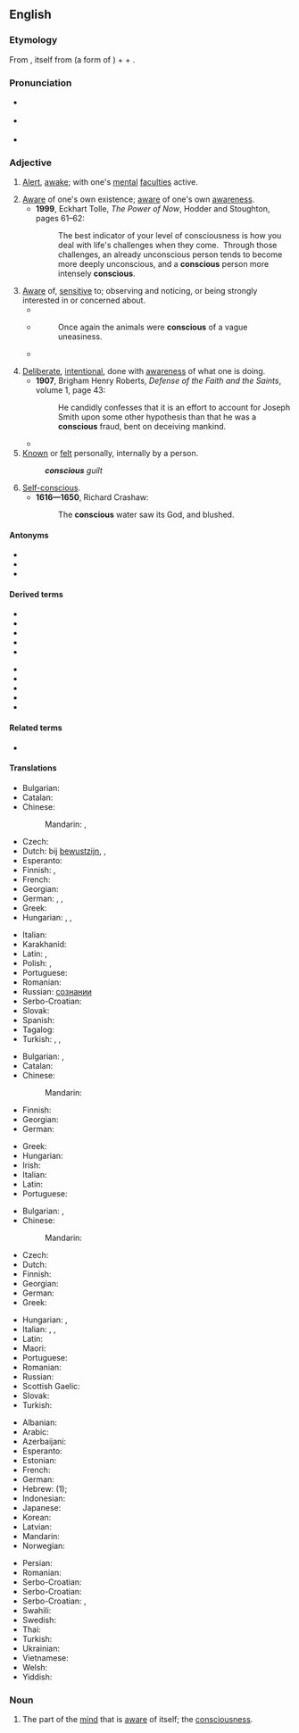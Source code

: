 ==English==

===Etymology===
From {{etyl|la|en}} {{m|la|conscius}}, itself from {{m|la|con-}} (a form of {{m|la|com-||together}}) + {{m|la|scire||to know}} + {{m|la|-us}}.

===Pronunciation===
* {{a|GA}} {{enPR|/kŏnʹshəs/}} {{IPA|en|/ˈkɑn.ʃəs/}}
* {{a|RP}} {{IPA|en|/ˈkɒn.ʃəs/|/ˈkɒntʃəs/}}
* {{audio|en|en-us-conscious.ogg|Audio (US)}}

===Adjective===
{{en-adj}}

# [[alert|Alert]], [[awake]]; with one's [[mental]] [[faculty|faculties]] active.
#: {{ux|en|The noise woke me, but it was another few minutes before I was fully '''conscious'''.}}
# [[aware|Aware]] of one's own existence; [[aware]] of one's own [[awareness]].
#* '''1999''', Eckhart Tolle, ''The Power of Now'', Hodder and Stoughton, pages 61–62:
#*: The best indicator of your level of consciousness is how you deal with life's challenges when they come.&nbsp; Through those challenges, an already unconscious person tends to become more deeply unconscious, and a '''conscious''' person more intensely '''conscious'''.
#: {{ux|en|Only highly intelligent beings can be fully '''conscious'''.}}
# [[aware|Aware]] of, [[sensitive]] to; observing and noticing, or being strongly interested in or concerned about.
#* {{quote-book|en|year=1918|author={{w|W. B. Maxwell}}|chapter=5
|title=[http://openlibrary.org/works/OL1097634W The Mirror and the Lamp]
|passage=Here, in the transept and choir, where the service was being held, one was '''conscious''' every moment of an increasing brightness; colours glowing vividly beneath the circular chandeliers, and the rows of small lights on the choristers' desks flashed and sparkled in front of the boys' faces, deep linen collars, and red neckbands.}}
#* {{RQ:Orwell Animal Farm|6}}
#*: Once again the animals were '''conscious''' of a vague uneasiness.
#* {{quote-book|en|year=1955|author=Arthur Smithies|title=The Budgetary Process in the United States|page=290|passage=Furthermore, the military operator is far less '''conscious''' of budgetary constraints than is the civilian consumer.}}
#: {{ux|en|I was '''conscious''' of a noise behind me. &nbsp; a very class-'''conscious''' analysis}}
# [[deliberate|Deliberate]], [[intentional]], done with [[awareness]] of what one is doing.
#* '''1907''', Brigham Henry Roberts, ''Defense of the Faith and the Saints'', volume 1, page 43:
#*: He candidly confesses that it is an effort to account for Joseph Smith upon some other hypothesis than that he was a '''conscious''' fraud, bent on deceiving mankind.
#* {{quote-book|en|year=2015|author=Jamie Kornegay|title=Soil: A Novel|page=214|passage=Start fresh, try and learn from past mistakes, make a '''conscious''' effort to be a better person.}}
# [[known|Known]] or [[felt]] personally, internally by a person.
#: '''''conscious''' guilt''
#<!--dated?--> [[self-conscious|Self-conscious]].
#* '''1616—1650''', Richard Crashaw:
#*: The '''conscious''' water saw its God, and blushed.

====Antonyms====
* {{l|en|asleep}}
* {{l|en|unaware}}
* {{l|en|unconscious}}

====Derived terms====
{{top2}}
* {{l|en|consciously}}
* {{l|en|consciousness}}
* {{l|en|fashion-conscious}}
* {{l|en|preconscious}}
* {{l|en|price-conscious}}
{{mid2}}
* {{l|en|safety-conscious}}
* {{l|en|semi-conscious}}
* {{l|en|self-conscious}}
* {{l|en|subconscious}}
* {{l|en|unconscious}}
{{bottom}}

====Related terms====
* {{l|en|conscience}}

====Translations====
{{trans-top|alert, awake}}
* Bulgarian: {{t|bg|в съзнание}}
* Catalan: {{t+|ca|conscient}}
* Chinese:
*: Mandarin: {{t+|cmn|清醒|sc=Hani}}, {{t+|cmn|有意识|sc=Hani}}
* Czech: {{t+|cs|při}} {{t+|cs|vědomí}}
* Dutch: bij [[bewustzijn]], {{t+|nl|alert}}, {{t+|nl|wakker}}
* Esperanto: {{t|eo|konscia}}
* Finnish: {{t+|fi|hereillä}}, {{t+|fi|taju|alt=tajuissaan}}
* French: {{t+|fr|conscient}}
* Georgian: {{t|ka|ფხიზელი|sc=Geor}}
* German: {{t|de|bei Bewusstsein}}, {{t+|de|wach}}, {{t+|de|aufmerksam}}
* Greek: {{t+|el|συνειδητός}}
* Hungarian: {{t|hu|magánál van}}, {{t+|hu|éber}}, {{t+|hu|tudatos}}
{{trans-mid}}
* Italian: {{t+|it|cosciente}}
* Karakhanid: {{t|xqa|اَذِغْ|tr=aδïɣ}}
* Latin: {{t|la|consciens}}, {{t|la|conscius}}
* Polish: {{t+|pl|przytomny|m}}, {{t+|pl|świadomy|m}}
* Portuguese: {{t+|pt|consciente}}
* Romanian: {{t+|ro|conștient|alt=conştient}}
* Russian: {{t|ru|находя́шийся}} {{t+|ru|в}} [[сознание|сознании]]
* Serbo-Croatian: {{t+|sh|svjestan|m}}
* Slovak: {{t|sk|pri}} {{t|sk|vedomí}}
* Spanish: {{t+|es|consciente}}
* Tagalog: {{t|tl|maymalay}}
* Turkish: {{t+|tr|ayık}}, {{t+|tr|uyanık}}, {{t+|tr|farkında}}
{{trans-bottom}}

{{trans-top|aware of one's own existence}}
* Bulgarian: {{t+|bg|съзнателен}}, {{t+|bg|осъзнат}}
* Catalan: {{t+|ca|conscient}}
* Chinese:
*: Mandarin: {{t+|cmn|自我意识|sc=Hani}}
* Finnish: {{t+|fi|tietoinen}}
* Georgian: {{t|ka|ცნობიერი|sc=Geor}}
* German: {{t+|de|bewusst}}
{{trans-mid}}
* Greek: {{t+|el|συνειδητός}}
* Hungarian: {{t+|hu|tudatos}}
* Irish: {{t|ga|comhfhiosach}}
* Italian: {{t+|it|cosciente}}
* Latin: {{t|la|consciens}}
* Portuguese: {{t+|pt|consciente}}
{{trans-bottom}}

{{trans-top|aware of or alert to, sensitive to}}
* Bulgarian: {{t+|bg|усещащ}}, {{t+|bg|съзнаващ}}
* Chinese:
*: Mandarin: {{t+|cmn|觉察|sc=Hani}}
* Czech: {{t+|cs|vědomý}}
* Dutch: {{t+|nl|bewust}}
* Finnish: {{t+|fi|tietoinen}}
* Georgian: {{t|ka|ცნობიერი|sc=Geor}}
* German: {{t+|de|bewusst}}
* Greek: {{t+|el|συνειδητός}}
{{trans-mid}}
* Hungarian: {{t+|hu|tisztában van}}, {{t+|hu|tudatában van}}
* Italian: {{t+|it|cosciente}}, {{t+|it|conscio|m}}, {{t+|it|consapevole}}
* Latin: {{t|la|consciens}}
* Maori: {{t|mi|mauriora}}
* Portuguese: {{t+|pt|consciente}}
* Romanian: {{t+|ro|conștient}}
* Russian: {{t+|ru|сознаю́щий}}
* Scottish Gaelic: {{t|gd|mothachail}}
* Slovak: {{t|sk|vedomý}}
* Turkish: {{t+|tr|farkında}}
{{trans-bottom}}

{{checktrans-top}}
* Albanian: {{t+check|sq|vetëdijshëm}}
* Arabic: {{t-check|ar|واعٍ}}
* Azerbaijani: {{t-check|az|şüurlu}}
* Esperanto: {{t-check|eo|konscia}}
* Estonian: {{t-check|et|teadlik}}
* French: {{t+check|fr|conscient}}
* German: {{t+check|de|bewusst}}
* Hebrew: {{t-check|he|בהכרה|tr=be'hakara}} (1); {{t+check|he|מודע|tr=muda}}
* Indonesian: {{t+check|id|sadar}}
* Japanese: {{t-check|ja|意識した|tr=[[いしき し た]], ishiki-shi-ta}}
* Korean: {{t-check|ko|의식이 있는}}
* Latvian: {{t-check|lv|apzinīgs}}
* Mandarin: {{t+check|cmn|察觉|chá jué}}
* Norwegian: {{t+check|no|bevisst}}
{{trans-mid}}
* Persian: {{t-check|fa|دراو}}
* Romanian: {{t+check|ro|conștiință}}
* Serbo-Croatian: {{t+check|sh|svestan}}
* Serbo-Croatian: {{t+check|sh|svjestan}}
* Serbo-Croatian: {{t-check|sh|свестан}}, {{t+check|sh|svestan}}
* Swahili: {{t-check|sw|jifahamu}}
* Swedish: {{t+check|sv|medveten}}
* Thai: {{t-check|th|ที่รู้สึกหรือคิดได้}}
* Turkish: {{t+check|tr|bilinçli}}
* Ukrainian: {{t+check|uk|свідо́мий}}
* Vietnamese: {{t-check|vi|biết rõ}}
* Welsh: {{t+check|cy|ymwybodol}}
* Yiddish: {{t-check|yi|bavustsinik}}
{{trans-bottom}}

===Noun===
{{en-noun}}

# The part of the [[mind]] that is [[aware]] of itself; the [[consciousness]].